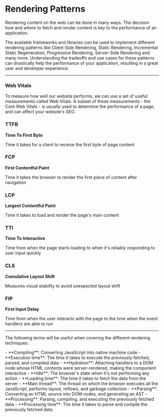 
# Rendering Patterns

Rendering content on the web can be done in many ways. The decision _how_ and _where_ to fetch and render content is key to the performance of an application.

The available frameworks and libraries can be used to implement different rendering patterns like Client-Side Rendering, Static Rendering, Incremental Static Regeneration, Progressive Rendering, Server-Side Rendering and many more. Understanding the tradeoffs and use cases for these patterns can drastically help the performance of your application, resulting in a great user and developer experience.

---

### Web Vitals

To measure how well our website performs, we can use a set of useful measurements called Web Vitals. A subset of these measurements - the Core Web Vitals - is usually used to determine the performance of a page, and can affect your website's SEO.

<div className="grid grid-cols-1 mt-12 gap-x-6 gap-y-6 sm:grid-cols-2 lg:mt-16 lg:grid-cols-3 lg:gap-x-2 lg:gap-y-2">
  <div className="p-6 bg-white shadow-lg rounded-sm dark:bg-opacity-10 ">
    <div>
      <h3 className="text-sm font-bold dark:text-white m-0">
        <p
          className="bg-purple-500 rounded-sm"
          style={{
            padding: "0px 10px",
            width: "55px",
          }}
        >
          TTFB
        </p>
      </h3>
      <div className="mt-5 text-base font-medium text-white">
        <b style={{ color: "white" }}>Time To First Byte</b>
        <p
          className="text-base font-regular text-gray-400"
          style={{
            marginTop: "0",
          }}
        >
          Time it takes for a client to receive the first byte of page content
        </p>
      </div>
    </div>
  </div>
  <div className="p-6 bg-white shadow-lg rounded-sm dark:bg-opacity-10">
    <div>
      <h3 className="text-sm font-bold dark:text-white m-0">
        <p
          className="bg-purple-500 rounded-sm"
          style={{
            padding: "0px 10px",
            width: "48px",
          }}
        >
          FCP
        </p>
      </h3>
      <div className="mt-5 text-base font-medium text-white">
        <b style={{ color: "white" }}>First Contentful Paint</b>
        <p
          className="text-base font-regular text-gray-400"
          style={{
            marginTop: "0",
          }}
        >
          Time it takes the browser to render the first piece of content after
          navigation
        </p>
      </div>
    </div>
  </div>
  <div className="p-6 bg-white shadow-lg rounded-sm dark:bg-opacity-10">
    <div>
      <h3 className="text-sm font-bold dark:text-white m-0">
        <p
          className="bg-purple-500 rounded-sm"
          style={{
            padding: "0px 10px",
            width: "48px",
          }}
        >
          LCP
        </p>
      </h3>
      <div className="mt-5 text-base font-medium text-white">
        <b style={{ color: "white" }}>Largest Contentful Paint</b>
        <p
          className="text-base font-regular text-gray-400"
          style={{
            marginTop: "0",
          }}
        >
          Time it takes to load and render the page's main content
        </p>
      </div>
    </div>
  </div>
  <div className="p-6 bg-white shadow-lg rounded-sm dark:bg-opacity-10">
    <div>
      <h3 className="text-sm font-bold dark:text-white m-0">
        <p
          className="bg-purple-500 rounded-sm"
          style={{
            padding: "0px 10px",
            width: "46px",
          }}
        >
          TTI
        </p>
      </h3>
      <div className="mt-5 text-base font-medium text-white">
        <b style={{ color: "white" }}>Time To Interactive</b>
        <p
          className="text-base font-regular text-gray-400"
          style={{
            marginTop: "0",
          }}
        >
          Time from when the page starts loading to when it's reliably
          responding to user input quickly
        </p>
      </div>
    </div>
  </div>
  <div className="p-6 bg-white shadow-lg rounded-sm dark:bg-opacity-10">
    <div>
      <h3 className="text-sm font-bold dark:text-white m-0">
        <p
          className="bg-purple-500 rounded-sm"
          style={{
            padding: "0px 10px",
            width: "48px",
          }}
        >
          CLS
        </p>
      </h3>
      <div className="mt-5 text-base font-medium text-white">
        <b style={{ color: "white" }}>Cumulative Layout Shift</b>
        <p
          className="text-base font-regular text-gray-400"
          style={{
            marginTop: "0",
          }}
        >
          Measures visual stability to avoid unexpected layout shift
        </p>
      </div>
    </div>
  </div>
  <div className="p-6 bg-white shadow-lg rounded-sm dark:bg-opacity-10">
    <div>
      <h3 className="text-sm font-bold dark:text-white m-0">
        <p
          className="bg-purple-500 rounded-sm"
          style={{
            padding: "0px 10px",
            width: "44px",
          }}
        >
          FIP
        </p>
      </h3>
      <div className="mt-5 text-base font-medium text-white">
        <b style={{ color: "white" }}>First Input Delay</b>
        <p
          className="text-base font-regular text-gray-400"
          style={{
            marginTop: "0",
          }}
        >
          Time from when the user interacts with the page to the time when the
          event handlers are able to run
        </p>
      </div>
    </div>
  </div>
</div>

---

The following terms will be useful when covering the different rendering techniques:

<Callout type="info">
  - **Compiling**: Converting JavaScript into native machine code - **Execution
  time**: The time it takes to execute the previously fetched, parsed, and
  compiled data - **Hydration**: Attaching handlers to a DOM node whose HTML
  contents were server-rendered, making the component interactive - **Idle**:
  The browser's state when it's not performing any action - **Loading time**:
  The time it takes to fetch the data from the server - **Main thread**: The
  thread on which the browser executes all the JavaScript, performs layout,
  reflows, and garbage collection - **Parsing**: Converting an HTML source into
  DOM nodes, and generating an AST - **Processing**: Parsing, compiling, and
  executing the previously fetched data - **Processing time**: The time it takes
  to parse and compile the previously fetched data
</Callout>
